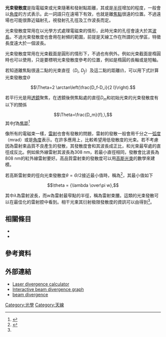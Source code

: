 '''光束發散度'''是指電磁束或光束隨著和發射點距離，其{{le|束直徑|Beam diameter}}或是[[半徑|半徑]]增加的程度，一般會以[[角度|角度]]的方式表示。此一詞語只在遠場下有效，也就是離[[焦點|焦點]]很遠的位置。不過遠場也可能很靠近辐射孔，視發射孔孔徑及工作波長而定。

光束發散度常用在以光學方式處理電磁束的情形，此時光束的孔徑會遠大於其[[波長|波長]]。不過光束發散度也會用在射頻的範圍，前提是天線工作在所謂的光學區，特徵長度遠大於一個波長。

光束發散度常用在光束截面是圓形的情形下，不過也有例外。例如光束截面是楕圓時也可以使用，只是要標明光束發散度參考的位置，例如是楕圓的長軸或是短軸。

若知道離焦點很遠二點的光束直徑（''D<sub>i</sub>'', ''D<sub>f</sub>''）及這二點的距離(''l'')，可以用下式計算光束發散度<math>\Theta</math>
:<math>\Theta=2 \arctan\left(\frac{D_f-D_i}{2 l}\right).</math>

若平行光是用[[透鏡|透鏡]]聚焦，在透鏡後側焦點處的直徑<math>D_m</math>和初始光束的光束發散度有以下的關係
:<math>\Theta=\frac{D_m}{f},\,</math>
其中''f''為[[焦距|焦距]]<ref>{{cite web |url=http://www.uslasercorp.com/envoy/diverge.html |title=Measuring laser beam divergence |accessdate=March 30, 2015 |archive-date=2015-11-20 |archive-url=https://web.archive.org/web/20151120123452/http://www.uslasercorp.com/envoy/diverge.html |dead-url=no }}</ref>

像所有的電磁束一樣，[[雷射|雷射]]也會有發散的問題，雷射的發散一般會用千分之一[[弧度|弧度]]（mrad）或是[[角度|角度]]表示。在許多應用上，比較希望用低發散度的光束。若不考慮因為雷射束品質不良產生的發散，其發散度會和其波長成正比，和光束最窄處的直徑成反比。例如紫外線雷射其波長為308 nm，若最小直徑相同，發散會比波長為808 nm的紅外線雷射要好。高品質雷射束的發散度可以用[[高斯光束|高斯光束]]的數學來建模。

若高斯雷射束的徑向光束發散度<math>\theta=\Theta/2</math>接近最小值時，稱為{{le|衍射极限|diffraction limited}}<ref name= TLO>{{cite book |authorlink=F. J. Duarte |first=Francisco J. |last=Duarte |title=Tunable Laser Optics |edition=2nd |publisher=CRC |location=New York |date=2015 |chapter=Chapter 3 |isbn=9781482245295 |url=http://www.tunablelaseroptics.com/ |access-date=2015-12-16 |archive-date=2015-04-02 |archive-url=https://web.archive.org/web/20150402145942/https://www.tunablelaseroptics.com/ |dead-url=no }}</ref>，其最小值如下

:<math> \theta = {\lambda \over\pi w},</math>

其中<math>\lambda</math>為雷射波長，而<math>w</math>為雷射最窄點的半徑，稱為雷射束腰。這類的光束發散可以在最佳化的雷射腔中看到。相干光束其衍射极限發散度的資訊可以由{{le|N-狭缝干涉方程|N-slit interferometric equation}}得到<ref name=TLO />。

==相關條目==
*{{le|激光束分析器|Laser beam profiler}}
*{{le|激光谱线宽度|Laser linewidth}}

==參考資料==
{{reflist}}

==外部連結==
*[http://www.pseudonomen.com/lasers/calculators Laser divergence calculator]{{Wayback|url=http://www.pseudonomen.com/lasers/calculators |date=20151220140937 }}
*[https://web.archive.org/web/20100130141921/http://www.columbia.edu/cu/mechanical/mrl/ntm/level1/ch02/html/l1c02s02.html Interactive beam divergence graph]
*[https://www.rp-photonics.com/beam_divergence.html beam divergence]{{Wayback|url=https://www.rp-photonics.com/beam_divergence.html |date=20160310102424 }}
[[Category:光學|Category:光學]]
[[Category:天線|Category:天線]]